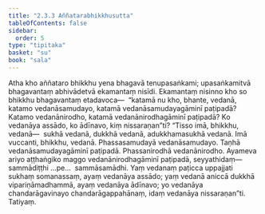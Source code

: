 ```yaml
---
title: "2.3.3 Aññatarabhikkhusutta"
tableOfContents: false
sidebar:
  order: 5
type: "tipitaka"
basket: "su"
book: "sala"
---
```



<DynamicBreadcrumb />

<Division number="271" book="sala">

<Paragraph number="1205" book="sala">
Atha kho aññataro bhikkhu yena bhagavā tenupasaṅkami; upasaṅkamitvā bhagavantaṃ abhivādetvā ekamantaṃ nisīdi. Ekamantaṃ nisinno kho so bhikkhu bhagavantaṃ etadavoca—  “katamā nu kho, bhante, vedanā, katamo vedanāsamudayo, katamā vedanāsamudayagāminī paṭipadā? Katamo vedanānirodho, katamā vedanānirodhagāminī paṭipadā? Ko vedanāya assādo, ko ādīnavo, kiṃ nissaraṇan”ti?
</Paragraph>

<Paragraph number="1206" book="sala">
“Tisso imā, bhikkhu, vedanā—  sukhā vedanā, dukkhā vedanā, adukkhamasukhā vedanā. Imā vuccanti, bhikkhu, vedanā. Phassasamudayā vedanāsamudayo. Taṇhā vedanāsamudayagāminī paṭipadā. Phassanirodhā vedanānirodho. Ayameva ariyo aṭṭhaṅgiko maggo vedanānirodhagāminī paṭipadā, seyyathidaṃ—  sammādiṭṭhi …pe…  sammāsamādhi. Yaṃ vedanaṃ paṭicca uppajjati sukhaṃ somanassaṃ, ayaṃ vedanāya assādo; yaṃ vedanā aniccā dukkhā vipariṇāmadhammā, ayaṃ vedanāya ādīnavo; yo vedanāya chandarāgavinayo chandarāgappahānaṃ, idaṃ vedanāya nissaraṇan”ti.

</Paragraph>
</Division>

<Paragraph number="1207" type="center" book="sala">
Tatiyaṃ.
</Paragraph>